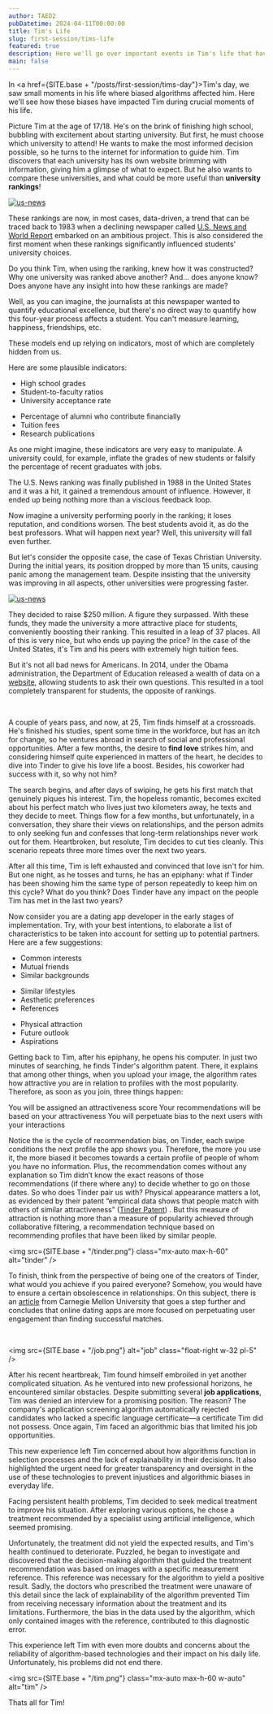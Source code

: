 ```yaml
---
author: TAED2
pubDatetime: 2024-04-11T00:00:00
title: Tim's Life
slug: first-session/tims-life
featured: true
description: Here we'll go over important events in Tim's life that have been affected by bias.
main: false
---
```



In <a href={SITE.base + "/posts/first-session/tims-day"}>Tim's day</a>, we saw small moments in his life where biased algorithms affected him. Here we'll see how these biases have impacted Tim during crucial moments of his life.

Picture Tim at the age of 17/18. He's on the brink of finishing high school, bubbling with excitement about starting university. But first, he must choose which university to attend! He wants to make the most informed decision possible, so he turns to the internet for information to guide him. Tim discovers that each university has its own website brimming with information, giving him a glimpse of what to expect. But he also wants to compare these universities, and what could be more useful than **university rankings**!

<a href="https://www.usnews.com/best-colleges/rankings/national-universities">
  <img
    src={SITE.base + "/us-news.png"}
    alt="us-news"
    class="float-right w-72 pl-5"
  />
</a>

These rankings are now, in most cases, data-driven, a trend that can be traced back to 1983 when a declining newspaper called [U.S. News and World Report](https://www.usnews.com) embarked on an ambitious project. This is also considered the first moment when these rankings significantly influenced students' university choices.

Do you think Tim, when using the ranking, knew how it was constructed? Why one university was ranked above another? And... does anyone know? Does anyone have any insight into how these rankings are made?

Well, as you can imagine, the journalists at this newspaper wanted to quantify educational excellence, but there's no direct way to quantify how this four-year process affects a student. You can't measure learning, happiness, friendships, etc.

These models end up relying on indicators, most of which are completely hidden from us.

Here are some plausible indicators:

<div class="center flex flex-grow justify-center">
  <div>
    <ul>
      <li>High school grades</li>
      <li>Student-to-faculty ratios</li>
      <li>University acceptance rate</li>
    </ul>
  </div>
  <div>
    <ul>
      <li>Percentage of alumni who contribute financially</li>
      <li>Tuition fees</li>
      <li>Research publications</li>
    </ul>
  </div>
</div>

As one might imagine, these indicators are very easy to manipulate. A university could, for example, inflate the grades of new students or falsify the percentage of recent graduates with jobs.

The U.S. News ranking was finally published in 1988 in the United States and it was a hit, it gained a tremendous amount of influence. However, it ended up being nothing more than a viscious feedback loop.

Now imagine a university performing poorly in the ranking; it loses reputation, and conditions worsen. The best students avoid it, as do the best professors. What will happen next year? Well, this university will fall even further.

But let's consider the opposite case, the case of Texas Christian University. During the initial years, its position dropped by more than 15 units, causing panic among the management team. Despite insisting that the university was improving in all aspects, other universities were progressing faster.

<a href="https://www.usnews.com/best-colleges/rankings/national-universities">
  <img
    src={SITE.base + "/tcu.png"}
    alt="us-news"
    class="float-left w-52 pr-8"
  />
</a>

They decided to raise $250 million. A figure they surpassed. With these funds, they made the university a more attractive place for students, conveniently boosting their ranking. This resulted in a leap of 37 places. All of this is very nice, but who ends up paying the price? In the case of the United States, it's Tim and his peers with extremely high tuition fees.

But it's not all bad news for Americans. In 2014, under the Obama administration, the Department of Education released a wealth of data on a [website](https://collegescorecard.ed.gov), allowing students to ask their own questions. This resulted in a tool completely transparent for students, the opposite of rankings.

<br class="pt-5" />

A couple of years pass, and now, at 25, Tim finds himself at a crossroads. He's finished his studies, spent some time in the workforce, but has an itch for change, so he ventures abroad in search of social and professional opportunities. After a few months, the desire to **find love** strikes him, and considering himself quite experienced in matters of the heart, he decides to dive into Tinder to give his love life a boost. Besides, his coworker had success with it, so why not him?

The search begins, and after days of swiping, he gets his first match that genuinely piques his interest. Tim, the hopeless romantic, becomes excited about his perfect match who lives just two kilometers away, he texts and they decide to meet. Things flow for a few months, but unfortunately, in a conversation, they share their views on relationships, and the person admits to only seeking fun and confesses that long-term relationships never work out for them. Heartbroken, but resolute, Tim decides to cut ties cleanly. This scenario repeats three more times over the next two years.

After all this time, Tim is left exhausted and convinced that love isn't for him. But one night, as he tosses and turns, he has an epiphany: what if Tinder has been showing him the same type of person repeatedly to keep him on this cycle? What do you think? Does Tinder have any impact on the people Tim has met in the last two years?

Now consider you are a dating app developer in the early stages of implementation. Try, with your best intentions, to elaborate a list of characteristics to be taken into account for setting up to potential partners. Here are a few suggestions:

<div class="center flex justify-center">
  <div>
    <ul>
      <li>Common interests</li>
      <li>Mutual friends</li>
      <li>Similar backgrounds</li>
    </ul>
  </div>
  <div>
    <ul>
      <li>Similar lifestyles</li>
      <li>Aesthetic preferences</li>
      <li>References</li>
    </ul>
  </div>
  <div>
    <ul>
      <li>Physical attraction</li>
      <li>Future outlook</li>
      <li>Aspirations</li>
    </ul>
  </div>
</div>

Getting back to Tim, after his epiphany, he opens his computer. In just two minutes of searching, he finds Tinder's algorithm patent. There, it explains that among other things, when you upload your image, the algorithm rates how attractive you are in relation to profiles with the most popularity. Therefore, as soon as you join, three things happen:

You will be assigned an attractiveness score
Your recommendations will be based on your attractiveness
You will perpetuate bias to the next users with your interactions

Notice the is the cycle of recommendation bias, on Tinder, each swipe conditions the next profile the app shows you. Therefore, the more you use it, the more biased it becomes towards a certain profile of people of whom you have no information. Plus, the recommendation comes without any explanation so Tim didn’t know the exact reasons of those recommendations (if there where any) to decide whether to go on those dates. So who does Tinder pair us with? Physical appearance matters a lot, as evidenced by their patent “empirical data shows that people match with others of similar attractiveness” ([Tinder Patent](https://patentimages.storage.googleapis.com/48/ae/4a/96fdf84751aebf/US9733811.pdf)) . But this measure of attraction is nothing more than a measure of popularity achieved through collaborative filtering, a recommendation technique based on recommending profiles that have been liked by similar people.

<img src={SITE.base + "/tinder.png"} class="mx-auto max-h-60" alt="tinder" />

To finish, think from the perspective of being one of the creators of Tinder, what would you achieve if you paired everyone? Somehow, you would have to ensure a certain obsolescence in relationships. On this subject, there is an [article](https://www.cmu.edu/tepper/news/stories/2023/november/popularity-bias-dating-apps.html) from Carnegie Mellon University that goes a step further and concludes that online dating apps are more focused on perpetuating user engagement than finding successful matches.

<br class="pt-5" />

<img src={SITE.base + "/job.png"} alt="job" class="float-right w-32 pl-5" />

After his recent heartbreak, Tim found himself embroiled in yet another complicated situation. As he ventured into new professional horizons, he encountered similar obstacles. Despite submitting several **job applications**, Tim was denied an interview for a promising position. The reason? The company's application screening algorithm automatically rejected candidates who lacked a specific language certificate—a certificate Tim did not possess. Once again, Tim faced an algorithmic bias that limited his job opportunities.

This new experience left Tim concerned about how algorithms function in selection processes and the lack of explainability in their decisions. It also highlighted the urgent need for greater transparency and oversight in the use of these technologies to prevent injustices and algorithmic biases in everyday life.

Facing persistent health problems, Tim decided to seek medical treatment to improve his situation. After exploring various options, he chose a treatment recommended by a specialist using artificial intelligence, which seemed promising.

Unfortunately, the treatment did not yield the expected results, and Tim's health continued to deteriorate. Puzzled, he began to investigate and discovered that the decision-making algorithm that guided the treatment recommendation was based on images with a specific measurement reference. This reference was necessary for the algorithm to yield a positive result. Sadly, the doctors who prescribed the treatment were unaware of this detail since the lack of explainability of the algorithm prevented Tim from receiving necessary information about the treatment and its limitations. Furthermore, the bias in the data used by the algorithm, which only contained images with the reference, contributed to this diagnostic error.

This experience left Tim with even more doubts and concerns about the reliability of algorithm-based technologies and their impact on his daily life. Unfortunately, his problems did not end there.

<img src={SITE.base + "/tim.png"} class="mx-auto max-h-60 w-auto" alt="tim" />
<p class="text-center">Thats all for Tim!</p>
